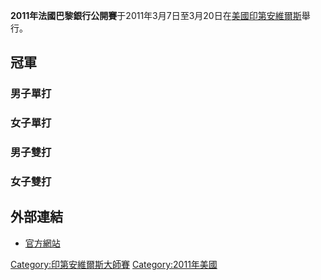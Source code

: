 {{noteTA
|G1=Tennis
|1=zh-hans:半决赛; zh-hk:準決賽; zh-tw:四強;
|2=zh-hans:四分之一决赛; zh-hk:半準決賽; zh-tw:八強;
}}
{{TennisEventInfo|2011|法国巴黎银行公开赛|
| date=3月7日 - 3月20日
| edition=36屆

}}
'''2011年法國巴黎銀行公開賽'''于2011年3月7日至3月20日在[[美國|美國]][[印第安維爾斯|印第安維爾斯]]舉行。

==冠軍==
===男子單打===
{{main|2011年法國巴黎銀行公開賽男子單打比賽}}


===女子單打===
{{main|2011年法國巴黎銀行公開賽女子單打比賽}}


===男子雙打===
{{main|2011年法國巴黎銀行公開賽男子雙打比賽}}


===女子雙打===
{{main|2011年法國巴黎銀行公開賽女子雙打比賽}}


==外部連結==
*[https://web.archive.org/web/20100529230855/http://www.bnpparibasopen.org/ 官方網站]

{{印第安維爾斯大師賽}}
{{DEFAULTSORT:BNP Paribas Open}}
[[Category:印第安維爾斯大師賽|Category:印第安維爾斯大師賽]]
[[Category:2011年美國|Category:2011年美國]]